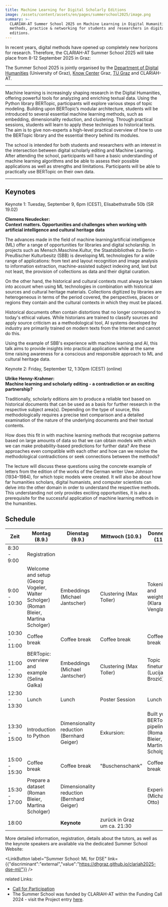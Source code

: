```yaml
---
title: Machine Learning for Digital Scholarly Editions
image: /assets/content/assets/en/pages/summerschool2025/image.png
summary: >-
  CLARIAH-AT Summer School 2025 on Machine Learning in Digital Humanities:
  methods, practice & networking for students and researchers in digital
  editions.
---
```

In recent years, digital methods have opened up completely new horizons for research. Therefore, the CLARIAH-AT Summer School 2025 will take place from 8-12 September 2025 in Graz:

The Summer School 2025 is jointly organised by the [Department of Digital Humanities](https://digital-humanities.uni-graz.at/en/) (University of Graz), [Know Center](https://www.know-center.at/) Graz, [TU Graz](https://www.tugraz.at/home) and CLARIAH-AT.

---

Machine learning is increasingly shaping research in the Digital Humanities, offering powerful tools for analyzing and enriching textual data. Using the Python library BERTopic, participants will explore various steps of topic modeling. Building upon BERTopic’s modular architecture, students will be introduced to several essential machine learning methods, such as embedding, dimensionality reduction, and clustering. Through practical sessions, students will learn to apply these techniques to historical texts. The aim is to give non-experts a high-level practical overview of how to use the BERTopic library and the essential theory behind its modules.

The school is intended for both students and researchers with an interest in the intersection between digital scholarly editing and Machine Learning. After attending the school, participants will have a basic understanding of machine learning algorithms and be able to assess their possible applications as well as strengths and limitations. Participants will be able to practically use BERTopic on their own data.

---

## Keynotes

Keynote 1: Tuesday, September 9, 6pm (CEST), Elisabethstraße 50b (SR 19.02)

**Clemens Neudecker:**\
**Context matters. Opportunities and challenges when working with artificial intelligence and cultural heritage data**

The advances made in the field of machine learning/artificial intelligence (ML) offer a range of opportunities for libraries and digital scholarship. In projects such as Mensch.Maschine.Kultur, the Staatsbibliothek zu Berlin - Preußischer Kulturbesitz (SBB) is developing ML technologies for a wide range of applications: from text and layout recognition and image analysis to information extraction, machine-assisted subject indexing and, last but not least, the provision of collections as data and their digital curation.&#x20;

On the other hand, the historical and cultural contexts must always be taken into account when using ML technologies in combination with historical sources and cultural heritage materials. Collections digitized by libraries are heterogeneous in terms of the period covered, the perspectives, places or regions they contain and the cultural contexts in which they must be placed.&#x20;

Historical documents often contain distortions that no longer correspond to today's ethical values. While historians are trained to classify sources and apply source criticism as a methodological tool, AI systems developed by industry are primarily trained on modern texts from the Internet and cannot do this.&#x20;

Using the example of SBB's experience with machine learning and AI, this talk aims to provide insights into practical applications while at the same time raising awareness for a conscious and responsible approach to ML and cultural heritage data.



Keynote 2: Friday, September 12, 1:30pm (CEST) (online)

**Ulrike Henny-Krahmer:\
Machine learning and scholarly editing - a contradiction or an exciting partnership?**

Traditionally, scholarly editions aim to produce a reliable text based on historical documents that can be used as a basis for further research in the respective subject area(s). Depending on the type of source, this methodologically requires a precise text comparison and a detailed examination of the nature of the underlying documents and their textual contents.&#x20;

How does this fit in with machine learning methods that recognise patterns based on large amounts of data so that we can obtain models with which we can make probability-based predictions for further data? Are these approaches even compatible with each other and how can we resolve the methodological contradictions or seek connections between the methods?

The lecture will discuss these questions using the concrete example of letters from the edition of the works of the German writer Uwe Johnson (1934–1984), for which topic models were created. It will also be about how far humanities scholars, digital humanists, and computer scientists can delve into the other domain in order to understand the respective methods. This understanding not only provides exciting opportunities, it is also a prerequisite for the successful application of machine learning methods in the humanities.

## Schedule

| Zeit          | Montag (8.9.)                                                                       | Dienstag (9.9.)                            | Mittwoch (10.9.)            | Donnerstag (11.9.)                                            | Freitag (12.9.)                                |
| ------------- | ----------------------------------------------------------------------------------- | ------------------------------------------ | --------------------------- | ------------------------------------------------------------- | ---------------------------------------------- |
| 8:30 - 9:00   | Registration                                                                        |                                            |                             |                                                               |                                                |
| 9:00 - 10:30  | Welcome and setup (Georg Vogeler, Walter Scholger) (Roman Bleier, Martina Scholger) | Embeddings (Michael Jantscher)             | Clustering (Max Toller)     | Tokenization and weighting (Klara Venglarova)                 | Experiments                                    |
| 10:30 - 11:00 | Coffee break                                                                        | Coffee break                               | Coffee break                | Coffee break                                                  | Coffee break                                   |
| 11:00 - 12:30 | BERTopic: overview and example (Selina Galka)                                       | Embeddings (Michael Jantscher)             | Clustering (Max Toller)     | Topic finetuning (Lucija Brozić)                              | Machine learning and DSE wrap up (Sarah Lang)  |
| 12:30 - 13:30 | Lunch                                                                               | Lunch                                      | Poster Session              | Lunch                                                         | Lunch                                          |
| 13:30 - 15:00 | Introduction to Python                                                              | Dimensionality reduction (Bernhard Geiger) | Exkursion:                  | Built your BERTopic pipeline (Roman Bleier, Martina Scholger) | **Keynote Ulrike Henny-Krahmer&#x20;**(online) |
| 15:00 - 15:30 | Coffee break                                                                        | Coffee break                               | "Buschenschank"             | Coffee break                                                  | Goodbye coffee                                 |
| 15:30 - 17:00 | Prepare a dataset (Roman Bleier, Martina Scholger)                                  | Dimensionality reduction (Bernhard Geiger) |                             | Experiments (Michael Otto)                                    |                                                |
| 18:00         |                                                                                     | **Keynote**                                | zurück in Graz um ca. 21:30 |                                                               |                                                |



More detailed information, registration, details about the tutors, as well as the keynote speakers are available via the dedicated Summer School Website:

<LinkButton label="Summer School: ML for DSE" link={{"discriminant":"external","value":"https://dhgraz.github.io/clariah2025-dse-ml/"}} />

related Links:

* [Call for Participation](https://clariah.at/en/news/cfp-summerschool2025/)
* The Summer School was funded by CLARIAH-AT within the Funding Call 2024 - visit the Project entry [here](https://clariah.at/en/projects/summer-school-ml-for-digital-editions/).
